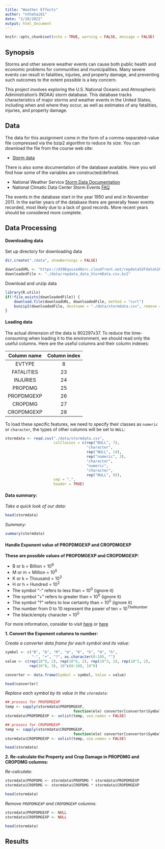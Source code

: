 ```yaml
---
title: "Weather Effects"
author: "nthehai01"
date: "2/10/2022"
output: html_document
---
```


```r
knitr::opts_chunk$set(echo = TRUE, warning = FALSE, message = FALSE)
```


## Synopsis

Storms and other severe weather events can cause both public health and economic problems for communities and municipalities. Many severe events can result in fatalities, injuries, and property damage, and preventing such outcomes to the extent possible is a key concern.

This project involves exploring the U.S. National Oceanic and Atmospheric Administration's (NOAA) storm database. This database tracks characteristics of major storms and weather events in the United States, including when and where they occur, as well as estimates of any fatalities, injuries, and property damage.


## Data

The data for this assignment come in the form of a comma-separated-value file compressed via the bzip2 algorithm to reduce its size. You can download the file from the course web site:

- [Storm data](https://d396qusza40orc.cloudfront.net/repdata%2Fdata%2FStormData.csv.bz2)

There is also some documentation of the database available. Here you will find how some of the variables are constructed/defined.

- National Weather Service [Storm Data Documentation](https://d396qusza40orc.cloudfront.net/repdata%2Fpeer2_doc%2Fpd01016005curr.pdf)
- National Climatic Data Center Storm Events [FAQ](https://d396qusza40orc.cloudfront.net/repdata%2Fpeer2_doc%2FNCDC%20Storm%20Events-FAQ%20Page.pdf)

The events in the database start in the year 1950 and end in November 2011. In the earlier years of the database there are generally fewer events recorded, most likely due to a lack of good records. More recent years should be considered more complete.


## Data Processing

#### Downloading data

Set up directory for downloading data

```r
dir.create("./data", showWarnings = FALSE)

downloadURL <- "https://d396qusza40orc.cloudfront.net/repdata%2Fdata%2FStormData.csv.bz2"
downloadedFile <- "./data/repdata_data_StormData.csv.bz2"
```

Download and unzip data
```r
library(R.utils)
if(!file.exists(downloadedFile)) {
    download.file(downloadURL, downloadedFile, method = "curl")
    bunzip2(downloadedFile, destname = "./data/stormdata.csv", remove = FALSE)
}
```

#### Loading data

The actual dimension of the data is 902297x37. To reduce the time-consuming when loading it to the environment, we should read only the useful columns. Here are the useful columns and their column indexes:

| Column name | Column index |
|:-----------:|:------------:|
| EVTYPE      | 8            |
| FATALITIES  | 23           |
| INJURIES    | 24           |
| PROPDMG     | 25           |
| PROPDMGEXP  | 26           |
| CROPDMG     | 27           |
| CROPDMGEXP  | 28           |

To load these specific features, we need to specify their classes as ```numeric``` or ```character```, the types of other columns will be set to ```NULL```:
```r
stormdata <- read.csv("./data/stormdata.csv",
                      colClasses = c(rep("NULL", 7),
                                     "character",
                                     rep("NULL", 14),
                                     rep("numeric", 3),
                                     "character",
                                     "numeric",
                                     "character",
                                     rep("NULL", 9)),
                      sep = ",",
                      header = TRUE)
```

#### Data summary:

*Take a quick look of our data:*
```r
head(stormdata)
```
*Summary:*
```r
summary(stormdata)
```


#### Handle Exponent value of PROPDMGEXP and CROPDMGEXP

**These are possible values of PROPDMGEXP and CROPDMGEXP:**

- B or b = Billion = 10^9^ 
- M or m = Million = 10^6^
- K or k = Thousand = 10^3^
- H or h = Hundred = 10^2^
- The symbol "-" refers to less than = 10^0^ (ignore it)
- The symbol "+" refers to greater than = 10^0^ (ignore it)
- The symbol "?" refers to low certainty than = 10^0^ (ignore it)
- The number from 0 to 10 represent the power of ten = 10^TheNumber^
- The black/empty character = 10^0^

For more information, consider to visit [here](https://www.coursera.org/learn/reproducible-research/discussions/forums/FZGy9Sj0Eea8jw6UvTi2Tw/threads/38y35MMiEeiERhLphT2-QA) or [here](https://rstudio-pubs-static.s3.amazonaws.com/58957_37b6723ee52b455990e149edde45e5b6.html)

**1. Convert the Exponent columns to number:**

*Create a converter data frame for each symbol and its value:*
```r
symbol <- c("B", "b", "M", "m", "K", "k", "H", "h",
            "-", "+", "?", as.character(0:10), "")
value <- c(rep(10^9, 2), rep(10^6, 2), rep(10^3, 2), rep(10^2, 2), 
           rep(10^0, 3), 10^c(0:10), 10^0)

converter <- data.frame(Symbol = symbol, Value = value)
```

```r
head(converter)
```

*Replace each symbol by its value in the ```stormdata```:*
```r
## process for PROPDMGEXP
temp <- sapply(stormdata$PROPDMGEXP, 
                               function(ele) converter[converter$Symbol == ele, 2])
stormdata$PROPDMGEXP <- unlist(temp, use.names = FALSE)

## process for CROPDMGEXP
temp <- sapply(stormdata$CROPDMGEXP, 
                               function(ele) converter[converter$Symbol == ele, 2])
stormdata$CROPDMGEXP <- unlist(temp, use.names = FALSE)
```

```r
head(stormdata)
```

**2. Re-calculate the Property and Crop Damage in PROPDMG and CROPDMG columns:**

*Re-calculate:*
```r
stormdata$PROPDMG <- stormdata$PROPDMG * stormdata$PROPDMGEXP
stormdata$CROPDMG <- stormdata$CROPDMG * stormdata$CROPDMGEXP
```

```r
head(stormdata)
```

*Remove ```PROPDMGEXP``` and ```CROPDMGEXP``` columns:*
```r
stormdata$PROPDMGEXP <- NULL
stormdata$CROPDMGEXP <- NULL
```

```r
head(stormdata)
```


## Results
